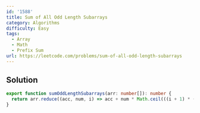 ```yaml
---
id: '1588'
title: Sum of All Odd Length Subarrays
category: Algorithms
difficulty: Easy
tags:
  - Array
  - Math
  - Prefix Sum
url: https://leetcode.com/problems/sum-of-all-odd-length-subarrays
---
```


## Solution

```typescript showLineNumbers
export function sumOddLengthSubarrays(arr: number[]): number {
  return arr.reduce((acc, num, i) => acc + num * Math.ceil(((i + 1) * (arr.length - i)) / 2), 0);
}
```
